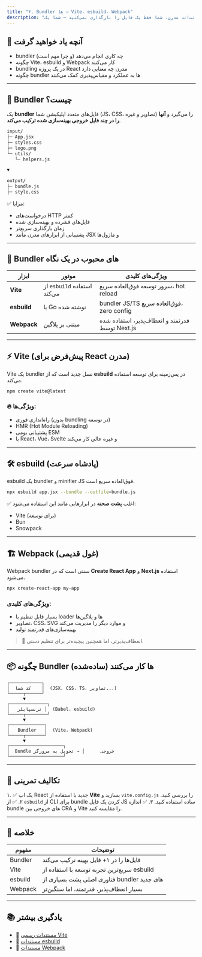 ```yaml
---
title: "۴. Bundler ها — Vite، esbuild، Webpack"
description: "در توسعه فرانت‌اند مدرن، شما فقط یک فایل را بارگذاری نمی‌کنید — شما یک bundle را بارگذاری می‌کنید: یک بسته بهینه‌سازی شده واحد از تمام کد، استایل‌ها و دارایی‌های شما."
---
```


## 🧠 آنچه یاد خواهید گرفت

- bundler چه کاری انجام می‌دهد (و چرا مهم است)
- چگونه Vite، esbuild و Webpack کار می‌کنند
- bundling در یک پروژه React مدرن چه معنایی دارد
- چگونه bundler ها به عملکرد و مقیاس‌پذیری کمک می‌کنند

---

## 🔹 Bundler چیست؟

یک **bundler** فایل‌های متعدد اپلیکیشن شما (JS، CSS، تصاویر و غیره) را می‌گیرد و **آنها را در چند فایل خروجی بهینه‌سازی شده ترکیب می‌کند**.

```txt
input/
├─ App.jsx
├─ styles.css
├─ logo.png
└─ utils/
   └─ helpers.js

▼

output/
├─ bundle.js
├─ style.css
```

✅ مزایا:

- درخواست‌های HTTP کمتر
- فایل‌های فشرده و بهینه‌سازی شده
- زمان بارگذاری سریع‌تر
- پشتیبانی از ابزارهای مدرن مانند JSX و ماژول‌ها

---

## 🔧 Bundler های محبوب در یک نگاه

| ابزار       | موتور                       | ویژگی‌های کلیدی                                 |
| ----------- | --------------------------- | ----------------------------------------------- |
| **Vite**    | از `esbuild` استفاده می‌کند | سرور توسعه فوق‌العاده سریع، hot reload          |
| **esbuild** | با Go نوشته شده             | bundler JS/TS فوق‌العاده سریع، zero config      |
| **Webpack** | مبتنی بر پلاگین             | قدرتمند و انعطاف‌پذیر، استفاده شده توسط Next.js |

---

## ⚡ Vite (پیش‌فرض برای React مدرن)

Vite یک bundler نسل جدید است که از **esbuild** در پس‌زمینه برای توسعه استفاده می‌کند.

```bash
npm create vite@latest
```

### 🔥 ویژگی‌ها:

- راه‌اندازی فوری (بدون bundling در توسعه)
- HMR (Hot Module Reloading)
- پشتیبانی بومی ESM
- با React، Vue، Svelte و غیره عالی کار می‌کند

---

## 🛠 esbuild (پادشاه سرعت)

esbuild یک bundler و minifier JS فوق‌العاده سریع است.

```bash
npx esbuild app.jsx --bundle --outfile=bundle.js
```

✅ اغلب **پشت صحنه** در ابزارهایی مانند این استفاده می‌شود:

- Vite (برای توسعه)
- Bun
- Snowpack

---

## 🏗 Webpack (غول قدیمی)

Webpack bundler سنتی است که در **Create React App** و **Next.js** استفاده می‌شود.

```bash
npx create-react-app my-app
```

### ویژگی‌های کلیدی:

- بسیار قابل تنظیم با loader ها و پلاگین‌ها
- تصاویر، CSS، SVG و موارد دیگر را مدیریت می‌کند
- بهینه‌سازی‌های قدرتمند تولید

> 🧠 انعطاف‌پذیرتر، اما همچنین پیچیده‌تر برای تنظیم دستی.

---

## 📦 چگونه Bundler ها کار می‌کنند (ساده‌شده)

```
┌────────────┐
│  کد شما    │  (JSX، CSS، TS، تصاویر...)
└─────┬──────┘
      ▼
┌──────────────┐
│   ترنسپایلر │  (Babel، esbuild)
└─────┬────────┘
      ▼
┌─────────────┐
│   Bundler   │  (Vite، Webpack)
└─────┬───────┘
      ▼
┌────────────────────┐
│  Bundle خروجی      │ → تحویل به مرورگر
└────────────────────┘
```

---

## 🧪 تکالیف تمرینی

۱. ✅ یک اپ React جدید با استفاده از **Vite** بسازید و `vite.config.js` را بررسی کنید.
۲. ✅ از `esbuild` از CLI برای bundle کردن یک فایل JS ساده استفاده کنید.
۳. ✅ اندازه bundle های خروجی بین CRA و Vite را مقایسه کنید.

---

## 🧠 خلاصه

| مفهوم   | توضیحات                                     |
| ------- | ------------------------------------------- |
| Bundler | فایل‌ها را در ۱+ فایل بهینه ترکیب می‌کند    |
| Vite    | سریع‌ترین تجربه توسعه با استفاده از esbuild |
| esbuild | فناوری اصلی پشت بسیاری از bundler های جدید  |
| Webpack | بسیار انعطاف‌پذیر، قدرتمند، اما سنگین‌تر    |

---

## 📚 یادگیری بیشتر

- 🔗 [مستندات رسمی Vite](https://vitejs.dev)
- 🔗 [مستندات esbuild](https://esbuild.github.io)
- 🔗 [مستندات Webpack](https://webpack.js.org)
